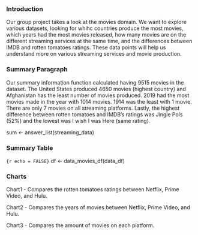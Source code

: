 ### Introduction

Our group project takes a look at the movies domain. We want to explore various datasets, looking for whihc countries produce the most movies, which years had the most movies released, how many movies are on the different streaming services at the same time, and the differences between IMDB and rotten tomatoes ratings. These data points will help us understand more on various streaming services and movie production.

### Summary Paragraph

Our summary information function calculated having 9515 movies in the dataset. The United States produced 4650 movies (highest country) and Afghanistan has the least number of movies produced. 2019 had the most movies made in the year with 1014 movies. 1914 was the least with 1 movie. There are only 7 movies on all streaming platforms. Lastly, the highest difference between rotten tomatoes and IMDB's ratings was Jingle Pols (52%) and the lowest was I wish I was Here (same rating). 

sum <- answer_list(streaming_data)

### Summary Table

```{r echo = FALSE}```
df <- data_movies_df(data_df)

### Charts

Chart1 - Compares the rotten tomatoes ratings between Netflix, Prime Video, and Hulu.

Chart2 - Compares the years of movies between Netflix, Prime Video, and Hulu.

Chart3 - Compares the amount of movies on each platform. 



